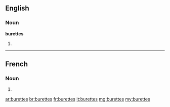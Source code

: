 ==English==

===Noun===
'''burettes'''

# {{plural of|burette}}

----

==French==

===Noun===
{{head|fr|g=f-p}}

# {{plural of|burette|lang=fr}}

[[ar:burettes]]
[[br:burettes]]
[[fr:burettes]]
[[it:burettes]]
[[mg:burettes]]
[[my:burettes]]